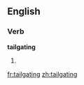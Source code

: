 ==English==

===Verb===
'''tailgating'''

# {{present participle of|tailgate}}

[[fr:tailgating]]
[[zh:tailgating]]